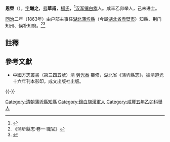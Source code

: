 '''恩榮'''（{{bd|1827年||？}}），[[字|字]]'''爔之'''，[[号|号]]'''華甫'''，[[楊氏|楊氏]]，<ref>{{Cite book|title=清代人物生卒年表, 頁18643|last=|first=|publisher=|year=|isbn=|location=|pages=}}</ref>[[汉军镶白旗|汉军镶白旗]]人。咸丰乙卯举人，己未进士。

[[同治|同治]]二年（1863年）由户部主事任[[湖北|湖北]][[蒲圻縣|蒲圻縣]]（今屬[[湖北省|湖北省]][[赤壁市|赤壁市]]）知縣、荆门知州、候补知府。<ref>《蒲圻縣志·卷一·職官》</ref><ref>{{Cite book|title=十八省直省同年录：咸丰五年乙卯科|last=|first=|publisher=|year=|isbn=|location=|pages=}}</ref>

==註釋==
{{reflist}}

==參考文獻==
*中國方志叢書（第三四五號）清 [[勞光泰|勞光泰]] 纂修，湖北省《蒲圻縣志》，據清道光十六年刊本影印。成文出版社出版。

{{-}}
{{start box}}
{{s-off}}
{{succession box|[[廷元|廷元]]|[[林基|林基]]|[[湖北|湖北]][[蒲圻縣|蒲圻縣]][[蒲圻縣知縣列表|知縣]]|<small>[[同治|同治]]二年（1863年）上任</small>}}
{{end box}}

{{咸豐九年己未科殿試金榜}}
{{DEFAULTSORT:En恩}}
[[Category:清朝蒲圻縣知縣|Category:清朝蒲圻縣知縣]]
[[Category:鑲白旗漢軍人|Category:鑲白旗漢軍人]]
[[Category:咸豐五年乙卯科舉人|Category:咸豐五年乙卯科舉人]]